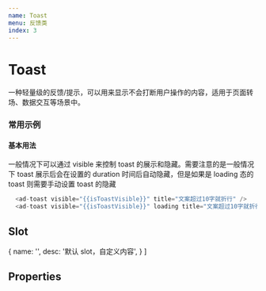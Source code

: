 ```yaml
---
name: Toast
menu: 反馈类
index: 3
---
```



# Toast

一种轻量级的反馈/提示，可以用来显示不会打断用户操作的内容，适用于页面转场、数据交互等场景中。

### 常用示例

#### 基本用法

一般情况下可以通过 visible 来控制 toast 的展示和隐藏。需要注意的是一般情况下 toast 展示后会在设置的 duration 时间后自动隐藏，但是如果是 loading 态的 toast 则需要手动设置 toast 的隐藏
```javascript
  <ad-toast visible="{{isToastVisible}}" title="文案超过10字就折行" />
  <ad-toast visible="{{isToastVisible}}" loading title="文案超过10字就折行" />
```


## Slot

  {
    name: '',
    desc: '默认 slot，自定义内容',
  }
]

<Table
  columnsResizable
  dataSource={slots}
  columns={[
    {
      dataIndex: 'name',
      title: 'name',
    },
    {
      dataIndex: 'desc',
      title: '描述',
    },
  ]}
/>

## Properties
